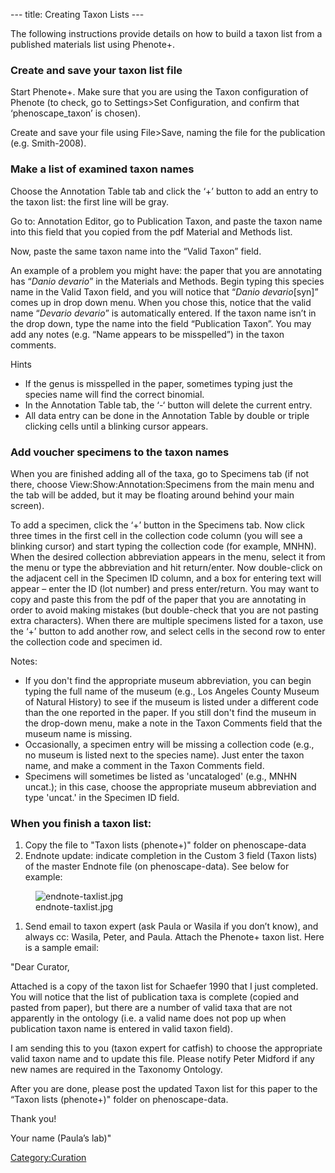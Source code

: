 ---
title: Creating Taxon Lists
---

The following instructions provide details on how to build a taxon list from a published materials list using Phenote+.

===Create and save your taxon list file===


Start Phenote+.  Make sure that you are using the Taxon configuration of Phenote (to check, go to Settings>Set Configuration, and confirm that ‘phenoscape_taxon’ is chosen).

Create and save your file using File>Save, naming the file for the publication (e.g. Smith-2008).

===Make a list of examined taxon names===

Choose the Annotation Table tab and click the ‘+’ button to add an entry to the taxon list: the first line will be gray.

Go to: Annotation Editor, go to Publication Taxon, and paste the taxon name into this field that you copied from the pdf Material and Methods list.

Now, paste the same taxon name into the “Valid Taxon” field.

An example of a problem you might have: the paper that you are annotating has “''Danio devario''” in the Materials and Methods.   Begin typing this species name in the Valid Taxon field, and you will notice that “''Danio devario''[syn]” comes up in drop down menu.  When you chose this,  notice that the valid name “''Devario devario''” is automatically entered.  If the taxon name isn’t in the drop down, type the name into the field “Publication Taxon”.  You may add any notes (e.g. “Name appears to be misspelled”) in the taxon comments.

Hints
*If the genus is misspelled in the paper, sometimes typing just the species name will find the correct binomial.
*In the Annotation Table tab, the ‘-‘ button will delete the current entry.
*All data entry can be done in the Annotation Table by double or triple clicking cells until a blinking cursor appears.

===Add voucher specimens to the taxon names===

When you are finished adding all of the taxa, go to Specimens tab (if not there, choose View:Show:Annotation:Specimens from the main menu and the tab will be added, but it may be floating around behind your main screen).

To add a specimen, click the ‘+’ button in the Specimens tab.  Now click three times in the first cell in the collection code column (you will see a blinking cursor) and start typing the collection code (for example, MNHN).  When the desired collection abbreviation appears in the menu, select it from the menu or type the abbreviation and hit return/enter.  Now double-click on the adjacent cell in the Specimen ID column, and a box for entering text will appear – enter the ID (lot number) and press enter/return.  You may want to copy and paste this from the pdf of the paper that you are annotating in order to avoid making mistakes (but double-check that you are not pasting extra characters).  When there are multiple specimens listed for a taxon, use the ‘+’ button to add another row, and select cells in the second row to enter the collection code and specimen id.

Notes:
*If you don't find the appropriate museum abbreviation, you can begin typing the full name of the museum (e.g., Los Angeles County Museum of Natural History) to see if the museum is listed under a different code than the one reported in the paper. If you still don't find the museum in the drop-down menu, make a note in the Taxon Comments field that the museum name is missing.
*Occasionally, a specimen entry will be missing a collection code (e.g., no museum is listed next to the species name).  Just enter the taxon name, and make a comment in the Taxon Comments field.
*Specimens will sometimes be listed as 'uncataloged' (e.g., MNHN uncat.); in this case, choose the appropriate museum abbreviation and type 'uncat.' in the Specimen ID field.

===When you finish a taxon list:===
#Copy the file to "Taxon lists (phenote+)" folder on phenoscape-data
# Endnote update: indicate completion in the Custom 3 field (Taxon lists) of the master Endnote file (on phenoscape-data).  See below for example:
[[Image:endnote-taxlist.jpg]]
#Send email to taxon expert (ask Paula or Wasila if you don’t know), and always cc: Wasila, Peter, and Paula. Attach the Phenote+ taxon list.  Here is a sample email:

"Dear Curator,

Attached is a copy of the taxon list for Schaefer 1990 that I just completed.  You will notice that the list of publication taxa is complete (copied and pasted from paper), but there are a number of valid taxa that are not apparently in the ontology (i.e. a valid name does not pop up when publication taxon name is entered in valid taxon field).

I am sending this to you (taxon expert for catfish) to choose the appropriate valid taxon name and to update this file. Please notify Peter Midford if any new names are required in the Taxonomy Ontology.

After you are done, please post the updated Taxon list for this paper to the “Taxon lists (phenote+)" folder on phenoscape-data.

Thank you!

Your name (Paula’s lab)"

[[Category:Curation]]